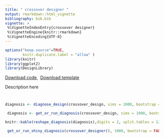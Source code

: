 ```yaml
---
title: " crossover designer " 
output: rmarkdown::html_vignette
bibliography: bib.bib
vignette: >
 %\VignetteIndexEntry{crossover designer}
 %\VignetteEngine{knitr::rmarkdown}
 %\VignetteEncoding{UTF-8}
---
```

              
```r
options("keep.source"=TRUE,
        knitr.duplicate.label = "allow" )
library(knitr)
library(ggplot2)
library(DesignLibrary)
```
              
<div class="btn-group">
  <a class="btn btn-primary" href="http://declaredesign.org/articles/crossover.R">
     <i class="fa fa-code" title = "Download code for design" fa-2x></i> Download code
  </a>
  &nbsp;
  <a class="btn btn-primary" href="http://declaredesign.org/articles/crossover_designer.RDS">
     <i class="fa fa-clipboard" title = "Download template for design" fa-2x></i> Download template
  </a> 
<!--
   <a class="btn btn-primary" href="http://shiny.declaredesign.org/inspector/?topic=crossover">
    <i class="fa fa-area-chart" title = "Go to the design inspector" fa-2x></i> Inspect design
  </a>
--> 
</div>
            
  

 Description here

```r
```

  
```r
```
  
```r
diagnosis <- diagnose_design(crossover_design, sims = 1000, bootstrap = FALSE)
```


```r
 diagnosis <- get_or_run_diagnosis(crossover_design, sims = 1000, bootstrap = FALSE)

knitr::kable(reshape_diagnosis(diagnosis),digits = 2, split.tables = 120, style = "rmarkdown")

```
  
  

```r
 get_or_run_shiny_diagnosis(crossover_designer(), 1000, bootstrap = FALSE)
```
                     


